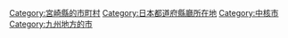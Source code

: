 {{Commons cat|Miyazaki, Miyazaki}}
{{Catmore}}

{{DEFAULTSORT:Miyazaki-shi}}
[[Category:宮崎縣的市町村|Category:宮崎縣的市町村]]
[[Category:日本都道府縣廳所在地|Category:日本都道府縣廳所在地]]
[[Category:中核市|Category:中核市]]
[[Category:九州地方的市|Category:九州地方的市]]